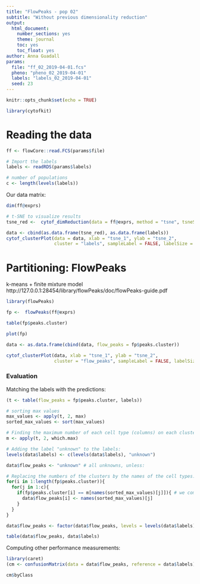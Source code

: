 ```yaml
---
title: "FlowPeaks - pop 02"
subtitle: "Without previous dimensionality reduction"
output:
  html_document:
    number_sections: yes
    theme: journal
    toc: yes
    toc_float: yes
author: Anna Guadall
params:
  file: "ff_02_2019-04-01.fcs"
  pheno: "pheno_02_2019-04-01"
  labels: "labels_02_2019-04-01"
  seed: 23
---
```


```r
knitr::opts_chunk$set(echo = TRUE)
```

```r
library(cytofkit)
```

# Reading the data
```r
ff <- flowCore::read.FCS(params$file)

# Import the labels
labels <- readRDS(params$labels)

# number of populations
c <- length(levels(labels))
```

Our data matrix:
```r
dim(ff@exprs)
```

```r
# t-SNE to visualize results
tsne_red <-  cytof_dimReduction(data = ff@exprs, method = "tsne", tsneSeed = params$seed)

data <- cbind(as.data.frame(tsne_red), as.data.frame(labels))
cytof_clusterPlot(data = data, xlab = "tsne_1", ylab = "tsne_2", 
                  cluster = "labels", sampleLabel = FALSE, labelSize = 4)
```

# Partitioning: FlowPeaks
k-means + finite mixture model
http://127.0.0.1:28454/library/flowPeaks/doc/flowPeaks-guide.pdf

```r
library(flowPeaks)

fp <-  flowPeaks(ff@exprs)

table(fp$peaks.cluster)
```

```r
plot(fp)
```

```r
data <- as.data.frame(cbind(data, flow_peaks = fp$peaks.cluster))

cytof_clusterPlot(data, xlab = "tsne_1", ylab = "tsne_2", 
                  cluster = "flow_peaks", sampleLabel = FALSE, labelSize = 4)
```

### Evaluation
Matching the labels with the predictions:
```r
(t <- table(flow_peaks = fp$peaks.cluster, labels))
```

```r
# sorting max values
max_values <- apply(t, 2, max)
sorted_max_values <- sort(max_values)

# Finding the maximum number of each cell type (columns) on each cluster (rows):
m <- apply(t, 2, which.max)

# Adding the label "unknown" to the labels:
levels(data$labels) <- c(levels(data$labels), "unknown")

data$flow_peaks <- "unknown" # all unknowns, unless:

# Replacing the numbers of the clusters by the names of the cell types:
for(i in 1:length(fp$peaks.cluster)){
  for(j in 1:c){ 
    if(fp$peaks.cluster[i] == m[names(sorted_max_values)[j]]){ # we compare to the sorted names
      data$flow_peaks[i] <- names(sorted_max_values)[j]
    }
  }
}

data$flow_peaks <- factor(data$flow_peaks, levels = levels(data$labels))

table(data$flow_peaks, data$labels)
```

Computing other performance measurements:
```r
library(caret)
(cm <- confusionMatrix(data = data$flow_peaks, reference = data$labels))

cm$byClass
```




